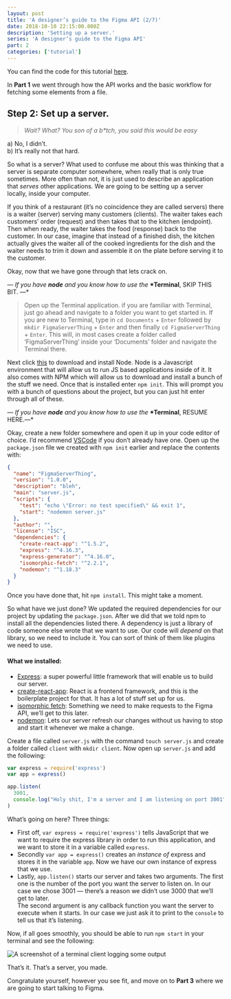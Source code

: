 ```yaml
---
layout: post
title: 'A designer’s guide to the Figma API (2/7)'
date: 2018-10-10 22:15:00.000Z
description: 'Setting up a server.'
series: 'A designer’s guide to the Figma API'
part: 2
categories: ['tutorial']
---
```


You can find the code for this tutorial [here](https://github.com/danhollick/FigmaAPIThing).

In **Part 1** we went through how the API works and the basic workflow for fetching some elements from a file.

## Step 2: Set up a server.

> _Wait? What? You son of a b\*tch, you said this would be easy_

a) No, I didn’t.  
b) It’s really not that hard.

So what is a server? What used to confuse me about this was thinking that a server is separate computer somewhere, when really that is only true sometimes. More often than not, it is just used to describe an application that _serves_ other applications. We are going to be setting up a server locally, inside your computer.

If you think of a restaurant (it’s no coincidence they are called servers) there is a waiter (server) serving many customers (clients). The waiter takes each customers’ order (request) and then takes that to the kitchen (endpoint). Then when ready, the waiter takes the food (response) back to the customer. In our case, imagine that instead of a finished dish, the kitchen actually gives the waiter all of the cooked ingredients for the dish and the waiter needs to trim it down and assemble it on the plate before serving it to the customer.

Okay, now that we have gone through that lets crack on.

*— If you have* **_node_** *and you know how to use the* **\*Terminal**, SKIP THIS BIT. —\*

> Open up the Terminal application. if you are familiar with Terminal, just go ahead and navigate to a folder you want to get started in. If you are new to Terminal, type in `cd Documents` + `Enter` followed by `mkdir FigmaServerThing` + `Enter` and then finally `cd FigmaServerThing` + `Enter`. This will, in most cases create a folder called ‘FigmaServerThing’ inside your ‘Documents’ folder and navigate the Terminal there.

Next click [this](https://nodejs.org/dist/v8.12.0/node-v8.12.0.pkg) to download and install Node. Node is a Javascript environment that will allow us to run JS based applications inside of it. It also comes with NPM which will allow us to download and install a bunch of the stuff we need. Once that is installed enter `npm init`. This will prompt you with a bunch of questions about the project, but you can just hit enter through all of these.

*— If you have* **_node_** *and you know how to use the* **\*Terminal**, RESUME HERE.—\*

Okay, create a new folder somewhere and open it up in your code editor of choice. I’d recommend [VSCode](https://code.visualstudio.com/) if you don’t already have one. Open up the `package.json` file we created with `npm init` earlier and replace the contents with:

```json
{
  "name": "FigmaServerThing",
  "version": "1.0.0",
  "description": "bleh",
  "main": "server.js",
  "scripts": {
    "test": "echo \"Error: no test specified\" && exit 1",
    "start": "nodemon server.js"
  },
  "author": "",
  "license": "ISC",
  "dependencies": {
    "create-react-app": "^1.5.2",
    "express": "^4.16.3",
    "express-generator": "^4.16.0",
    "isomorphic-fetch": "^2.2.1",
    "nodemon": "^1.18.3"
  }
}
```

Once you have done that, hit `npm install`. This might take a moment.

So what have we just done? We updated the required dependencies for our project by updating the `package.json`. After we did that we told npm to install all the dependencies listed there. A dependency is just a library of code someone else wrote that we want to use. Our code will _depend_ on that library, so we need to include it. You can sort of think of them like plugins we need to use.

#### **What we installed:**

- [Express](https://expressjs.com/): a super powerful little framework that will enable us to build our server.
- [create-react-app](https://github.com/facebook/create-react-app): React is a frontend framework, and this is the boilerplate project for that. It has a lot of stuff set up for us.
- [isomorphic fetch](https://github.com/matthew-andrews/isomorphic-fetch): Something we need to make requests to the Figma API, we’ll get to this later.
- [nodemon](https://nodemon.io/): Lets our server refresh our changes without us having to stop and start it whenever we make a change.

Create a file called `server.js` with the command `touch server.js` and create a folder called `client` with `mkdir client`. Now open up `server.js` and add the following:

```javascript
var express = require('express')
var app = express()

app.listen(
  3001,
  console.log("Holy shit, I'm a server and I am listening on port 3001")
)
```

What’s going on here? Three things:

- First off, `var express = require('express')` tells JavaScript that we want to require the express library in order to run this application, and we want to store it in a variable called `express`.
- Secondly `var app = express()` creates an _instance of_ express and stores it in the variable `app`. Now we have our own instance of express that we use.
- Lastly, `app.listen()` starts our server and takes two arguments. The first one is the number of the port you want the server to listen on. In our case we chose 3001 — there’s a reason we didn’t use 3000 that we’ll get to later.  
  The second argument is any callback function you want the server to execute when it starts. In our case we just ask it to print to the `console` to tell us that it’s listening.

Now, if all goes smoothly, you should be able to run `npm start` in your terminal and see the following:

![A screenshot of a terminal client logging some output](/figma-api/part-2/terminal.png)

That’s it. That’s a server, you made.

Congratulate yourself, however you see fit, and move on to **Part 3** where we are going to start talking to Figma.
